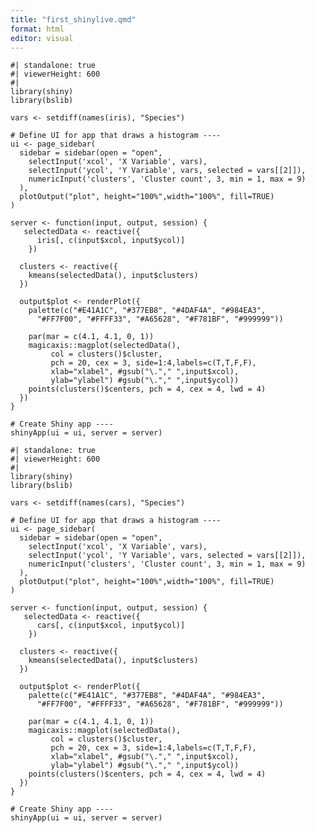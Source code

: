 ```yaml
---
title: "first_shinylive.qmd"
format: html
editor: visual
---
```


```shinylive-r
#| standalone: true
#| viewerHeight: 600
#|
library(shiny)
library(bslib)

vars <- setdiff(names(iris), "Species")

# Define UI for app that draws a histogram ----
ui <- page_sidebar(
  sidebar = sidebar(open = "open", 
    selectInput('xcol', 'X Variable', vars),
    selectInput('ycol', 'Y Variable', vars, selected = vars[[2]]),
    numericInput('clusters', 'Cluster count', 3, min = 1, max = 9)
  ),
  plotOutput("plot", height="100%",width="100%", fill=TRUE)
)

server <- function(input, output, session) {
   selectedData <- reactive({
      iris[, c(input$xcol, input$ycol)]
    })
  
  clusters <- reactive({
    kmeans(selectedData(), input$clusters)
  })
  
  output$plot <- renderPlot({
    palette(c("#E41A1C", "#377EB8", "#4DAF4A", "#984EA3",
      "#FF7F00", "#FFFF33", "#A65628", "#F781BF", "#999999"))
  
    par(mar = c(4.1, 4.1, 0, 1))
    magicaxis::magplot(selectedData(),
         col = clusters()$cluster,
         pch = 20, cex = 3, side=1:4,labels=c(T,T,F,F), 
         xlab="xlabel", #gsub("\."," ",input$xcol),
         ylab="ylabel") #gsub("\."," ",input$ycol))
    points(clusters()$centers, pch = 4, cex = 4, lwd = 4)
  })
}

# Create Shiny app ----
shinyApp(ui = ui, server = server)
```

```shinylive-r
#| standalone: true
#| viewerHeight: 600
#|
library(shiny)
library(bslib)

vars <- setdiff(names(cars), "Species")

# Define UI for app that draws a histogram ----
ui <- page_sidebar(
  sidebar = sidebar(open = "open", 
    selectInput('xcol', 'X Variable', vars),
    selectInput('ycol', 'Y Variable', vars, selected = vars[[2]]),
    numericInput('clusters', 'Cluster count', 3, min = 1, max = 9)
  ),
  plotOutput("plot", height="100%",width="100%", fill=TRUE)
)

server <- function(input, output, session) {
   selectedData <- reactive({
      cars[, c(input$xcol, input$ycol)]
    })
  
  clusters <- reactive({
    kmeans(selectedData(), input$clusters)
  })
  
  output$plot <- renderPlot({
    palette(c("#E41A1C", "#377EB8", "#4DAF4A", "#984EA3",
      "#FF7F00", "#FFFF33", "#A65628", "#F781BF", "#999999"))
  
    par(mar = c(4.1, 4.1, 0, 1))
    magicaxis::magplot(selectedData(),
         col = clusters()$cluster,
         pch = 20, cex = 3, side=1:4,labels=c(T,T,F,F), 
         xlab="xlabel", #gsub("\."," ",input$xcol),
         ylab="ylabel") #gsub("\."," ",input$ycol))
    points(clusters()$centers, pch = 4, cex = 4, lwd = 4)
  })
}

# Create Shiny app ----
shinyApp(ui = ui, server = server)
```